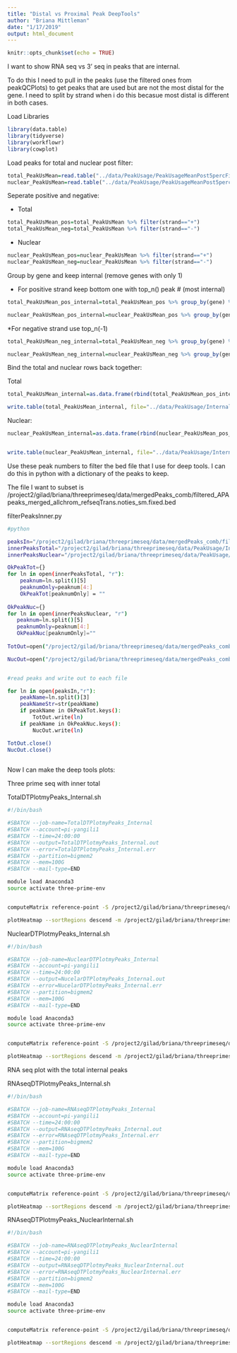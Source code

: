 ```yaml
---
title: "Distal vs Proximal Peak DeepTools"
author: "Briana Mittleman"
date: "1/17/2019"
output: html_document
---
```


```r
knitr::opts_chunk$set(echo = TRUE)
```

I want to show RNA seq vs 3' seq in peaks that are internal. 

To do this I need to pull in the peaks (use the filtered ones from peakQCPlots) to get peaks that are used but are not the most distal for the gene. I need to split by strand when i do this becasue most distal is different in both cases. 
 
 
 
Load Libraries
```r
library(data.table)
library(tidyverse)
library(workflowr)
library(cowplot)
```



Load peaks for total and nuclear post filter:  

```r
total_PeakUsMean=read.table("../data/PeakUsage/PeakUsageMeanPost5percFilter.Total.txt", head = T)
nuclear_PeakUsMean=read.table("../data/PeakUsage/PeakUsageMeanPost5percFilter.Nuclear.txt", head=T)
```

Seperate positive and negative:

* Total  

```r
total_PeakUsMean_pos=total_PeakUsMean %>% filter(strand=="+")
total_PeakUsMean_neg=total_PeakUsMean %>% filter(strand=="-")
```



* Nuclear  

```r
nuclear_PeakUsMean_pos=nuclear_PeakUsMean %>% filter(strand=="+")
nuclear_PeakUsMean_neg=nuclear_PeakUsMean %>% filter(strand=="-")
```


Group by gene and keep internal (remove genes with only 1)

* For positive strand keep bottom one with top_n() peak #  (most internal)

```r
total_PeakUsMean_pos_internal=total_PeakUsMean_pos %>% group_by(gene) %>% mutate(n=n()) %>% filter(n>1) %>% top_n(1,peak)

nuclear_PeakUsMean_pos_internal=nuclear_PeakUsMean_pos %>% group_by(gene) %>% mutate(n=n()) %>% filter(n>1) %>% top_n(1,peak)
```


*For negative strand use top_n(-1)   


```r
total_PeakUsMean_neg_internal=total_PeakUsMean_neg %>% group_by(gene) %>% mutate(n=n()) %>% filter(n>1) %>% top_n(-1,peak)

nuclear_PeakUsMean_neg_internal=nuclear_PeakUsMean_neg %>% group_by(gene) %>% mutate(n=n()) %>% filter(n>1) %>% top_n(-1,peak)
```


Bind the total and nuclear rows back together:  

Total  

```r
total_PeakUsMean_internal=as.data.frame(rbind(total_PeakUsMean_pos_internal,total_PeakUsMean_neg_internal)) %>% arrange(chr, start, end)

write.table(total_PeakUsMean_internal, file="../data/PeakUsage/InternalFilteredPeak.total.txt", row.names = F, col.names = F, quote = F)
```

Nuclear:  
```r
nuclear_PeakUsMean_internal=as.data.frame(rbind(nuclear_PeakUsMean_pos_internal,nuclear_PeakUsMean_neg_internal)) %>% arrange(chr, start, end)


write.table(nuclear_PeakUsMean_internal, file="../data/PeakUsage/InternalFilteredPeak.nuclear.txt", row.names = F, col.names = F, quote = F)
```


Use these peak numbers to filter the bed file that I use for deep tools. I can do this in python with a dictionary of the peaks to keep. 


The file I want to subset is /project2/gilad/briana/threeprimeseq/data/mergedPeaks_comb/filtered_APApeaks_merged_allchrom_refseqTrans.noties_sm.fixed.bed  


filterPeaksInner.py
```bash
#python  

peaksIn="/project2/gilad/briana/threeprimeseq/data/mergedPeaks_comb/filtered_APApeaks_merged_allchrom_refseqTrans.noties_sm.fixed.bed"
innerPeaksTotal="/project2/gilad/briana/threeprimeseq/data/PeakUsage/InternalFilteredPeak.total.txt"
innerPeaksNuclear="/project2/gilad/briana/threeprimeseq/data/PeakUsage/InternalFilteredPeak.nuclear.txt"

OkPeakTot={}
for ln in open(innerPeaksTotal, "r"):
    peaknum=ln.split()[5]
    peaknumOnly=peaknum[4:]
    OkPeakTot[peaknumOnly] = ""
  
OkPeakNuc={}
for ln in open(innerPeaksNuclear, "r")
   peaknum=ln.split()[5]
   peaknumOnly=peaknum[4:]
   OkPeakNuc[peaknumOnly]=""
   
TotOut=open("/project2/gilad/briana/threeprimeseq/data/mergedPeaks_comb/filtered_APApeaks_merged_allchrom_refseqTrans.noties_sm.fixed_TotalInternal.bed", "w")

NucOut=open("/project2/gilad/briana/threeprimeseq/data/mergedPeaks_comb/filtered_APApeaks_merged_allchrom_refseqTrans.noties_sm.fixed_NuclearInternal.bed", "w")


#read peaks and write out to each file 

for ln in open(peaksIn,"r"):
    peakName=ln.split()[3]
    peakNameStr=str(peakName)
    if peakName in OkPeakTot.keys():
        TotOut.write(ln)
    if peakName in OkPeakNuc.keys():
        NucOut.write(ln)

TotOut.close()
NucOut.close()
      
```

Now I can make the deep tools plots:  

Three prime seq with inner total 

TotalDTPlotmyPeaks_Internal.sh

```bash
#!/bin/bash

#SBATCH --job-name=TotalDTPlotmyPeaks_Internal
#SBATCH --account=pi-yangili1
#SBATCH --time=24:00:00
#SBATCH --output=TotalDTPlotmyPeaks_Internal.out
#SBATCH --error=TotalDTPlotmyPeaks_Internal.err
#SBATCH --partition=bigmem2
#SBATCH --mem=100G
#SBATCH --mail-type=END

module load Anaconda3
source activate three-prime-env


computeMatrix reference-point -S /project2/gilad/briana/threeprimeseq/data/mergedBW/Total_MergedBamCoverage.bw  -R /project2/gilad/briana/threeprimeseq/data/mergedPeaks_comb/filtered_APApeaks_merged_allchrom_refseqTrans.noties_sm.fixed_TotalInternal.bed -b 1000 -a 1000  --outFileName /project2/gilad/briana/threeprimeseq/data/LianoglouDeepTools/Total_myPeaks_Internal.gz  

plotHeatmap --sortRegions descend -m /project2/gilad/briana/threeprimeseq/data/LianoglouDeepTools/Total_myPeaks_Internal.gz --refPointLabel "Internal Peaks" --plotTitle "Total Combined Reads Internal Peaks" --heatmapHeight 7 --colorMap YlGnBu  -out /project2/gilad/briana/threeprimeseq/data/LianoglouDeepTools/Total_myPeaks_internal.png

```


NuclearDTPlotmyPeaks_Internal.sh

```bash
#!/bin/bash

#SBATCH --job-name=NuclearDTPlotmyPeaks_Internal
#SBATCH --account=pi-yangili1
#SBATCH --time=24:00:00
#SBATCH --output=NucelarDTPlotmyPeaks_Internal.out
#SBATCH --error=NucelarDTPlotmyPeaks_Internal.err
#SBATCH --partition=bigmem2
#SBATCH --mem=100G
#SBATCH --mail-type=END

module load Anaconda3
source activate three-prime-env


computeMatrix reference-point -S /project2/gilad/briana/threeprimeseq/data/mergedBW/Nucelar_MergedBamCoverage.bw  -R /project2/gilad/briana/threeprimeseq/data/mergedPeaks_comb/filtered_APApeaks_merged_allchrom_refseqTrans.noties_sm.fixed_NucelarInternal.bed -b 1000 -a 1000  --outFileName /project2/gilad/briana/threeprimeseq/data/LianoglouDeepTools/Nuclear_myPeaks_Internal.gz  

plotHeatmap --sortRegions descend -m /project2/gilad/briana/threeprimeseq/data/LianoglouDeepTools/Nuclear_myPeaks_Internal.gz --refPointLabel "Internal Peaks" --plotTitle "Nuclear Combined Reads Internal Peaks" --heatmapHeight 7 --colorMap YlGnBu  -out /project2/gilad/briana/threeprimeseq/data/LianoglouDeepTools/Nuclear_myPeaks_internal.png

```


RNA seq plot with the total internal peaks  


RNAseqDTPlotmyPeaks_Internal.sh
```bash

#!/bin/bash

#SBATCH --job-name=RNAseqDTPlotmyPeaks_Internal
#SBATCH --account=pi-yangili1
#SBATCH --time=24:00:00
#SBATCH --output=RNAseqDTPlotmyPeaks_Internal.out
#SBATCH --error=RNAseqDTPlotmyPeaks_Internal.err
#SBATCH --partition=bigmem2
#SBATCH --mem=100G
#SBATCH --mail-type=END

module load Anaconda3
source activate three-prime-env


computeMatrix reference-point -S /project2/gilad/briana/threeprimeseq/data/rnaseq_bw/RNAseqGeuvadis_STAR_6samp_MergedBams.sort.bw   -R /project2/gilad/briana/threeprimeseq/data/mergedPeaks_comb/filtered_APApeaks_merged_allchrom_refseqTrans.noties_sm.fixed_TotalInternal.bed -b 1000 -a 1000  -out /project2/gilad/briana/threeprimeseq/data/rnaseq_deeptools/RNAseq_myPeaks_Internal.gz

plotHeatmap --sortRegions descend -m /project2/gilad/briana/threeprimeseq/data/rnaseq_deeptools/RNAseq_myPeaks_Internal.gz --refPointLabel "Total Internal Peaks" --plotTitle "Combined RNAseq Reads at Total Internal"  --heatmapHeight 7 --colorMap YlGnBu  -out /project2/gilad/briana/threeprimeseq/data/rnaseq_deeptools/RNAseq_myPeaks_Internal.png
```


RNAseqDTPlotmyPeaks_NuclearInternal.sh
```bash

#!/bin/bash

#SBATCH --job-name=RNAseqDTPlotmyPeaks_NuclearInternal
#SBATCH --account=pi-yangili1
#SBATCH --time=24:00:00
#SBATCH --output=RNAseqDTPlotmyPeaks_NuclearInternal.out
#SBATCH --error=RNAseqDTPlotmyPeaks_NuclearInternal.err
#SBATCH --partition=bigmem2
#SBATCH --mem=100G
#SBATCH --mail-type=END

module load Anaconda3
source activate three-prime-env


computeMatrix reference-point -S /project2/gilad/briana/threeprimeseq/data/rnaseq_bw/RNAseqGeuvadis_STAR_6samp_MergedBams.sort.bw   -R /project2/gilad/briana/threeprimeseq/data/mergedPeaks_comb/filtered_APApeaks_merged_allchrom_refseqTrans.noties_sm.fixed_NuclearInternal.bed -b 1000 -a 1000  -out /project2/gilad/briana/threeprimeseq/data/rnaseq_deeptools/RNAseq_myPeaks_NuclearInternal.gz

plotHeatmap --sortRegions descend -m /project2/gilad/briana/threeprimeseq/data/rnaseq_deeptools/RNAseq_myPeaks_NuclearInternal.gz --refPointLabel "Nucelar Internal Peaks" --plotTitle "Combined RNAseq Reads at Nuclear Internal"  --heatmapHeight 7 --colorMap YlGnBu  -out /project2/gilad/briana/threeprimeseq/data/rnaseq_deeptools/RNAseq_myPeaks_NuclearInternal.png
```
